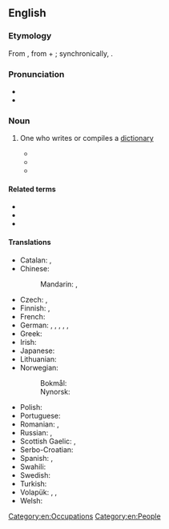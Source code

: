 ==English==
{{wikipedia}}

===Etymology===
From {{der|en|fr|lexicographe}}, from {{der|en|grc|λεξικός||of words}} + {{m|grc|γράφω||write}}; synchronically, {{affix|en|lexico-|-grapher}}.

===Pronunciation===
* {{IPA|en|/ˌlɛksɪˈkɒɡɹəfə(ɹ)/}}
* {{audio|en|Lexicographer.ogg|Audio (International)}}

===Noun===
{{en-noun}}

# One who writes or compiles a [[dictionary]]
#: {{synonyms|en|dictionarian|dictionarist|lexicographist}}
#* {{RQ:Johnson Dictionary|entry={{smallcaps|Lexico′grapher}}|noformat=1|url=https://archive.org/details/b30451541_0002/page/n45/mode/1up|column=1|passage='''{{smallcaps|Lexico′grapher}}'''. [...] A writer of dictionaries; a harmleſs drudge, that buſies himſelf in tracing the original, and detailing the ſignification of words.|brackets=on}}
#* {{quote-book|en|author={{w|George Gordon Byron}}|title=Hints from Horace|year=1811|passage=Pitt has furnish'd us a word or two / Which '''lexicographers''' declined to do.}}
#* {{quote-book|en|author={{w|Thomas Babington Macaulay}}|title=Biographies contributed to the Encyclopædia Britannica|year=1860|passage=The best '''lexicographer''' may well be content if his productions are received by the world with cold esteem.}}

====Related terms====
* {{l|en|lexicography}}
* {{l|en|lexicon}}
* {{l|en|lexicologist}}

====Translations====
{{trans-top|one who writes or compiles a dictionary}}
* Catalan: {{t|ca|lexicògraf|m}}, {{t|ca|lexicògrafa|f}}
* Chinese:
*: Mandarin: {{t|cmn|詞典編纂者|sc=Hani}}, {{t|cmn|词典编纂者|tr=cídiǎn biānzuǎn zhě|sc=Hani}}
* Czech: {{t|cs|lexikograf|m}}, {{t|cs|slovníkář|m}}
* Finnish: {{t|fi|sanakirjantekijä}}, {{t|fi|sanakirjantoimittaja}}
* French: {{t+|fr|lexicographe|m}}
* German: {{t+|de|Lexikograf|m}}, {{t|de|Lexikografin|f}}, {{t+|de|Lexikograph|m}}, {{t|de|Lexikographin|f}}, {{t|de|Verfasser eines Lexikons|m}}, {{t|de|Verfasserin eines Lexikons|f}}
* Greek: {{t+|el|λεξικογράφος|m|f}}
* Irish: {{t+|ga|foclóirí|m}}
* Japanese: {{t|ja|辞書編集者|tr=じしょへんしゅうしゃ, jisho henshūsha|sc=Jpan}}
* Lithuanian: {{t|lt|leksikografas|m}}
* Norwegian:
*: Bokmål: {{t|nb|leksikograf|m}}
*: Nynorsk: {{t|nn|leksikograf|m}}
{{trans-mid}}
* Polish: {{t+|pl|leksykograf|m-pr}}
* Portuguese: {{t+|pt|lexicógrafo|m}}
* Romanian: {{t+|ro|lexicograf|m}}, {{t+|ro|lexicografă|f}}
* Russian: {{t+|ru|лексико́граф|m}}, {{t+|ru|слова́рник|m}}
* Scottish Gaelic: {{t|gd|faclairiche|m}}, {{t|gd|facladair|m}}
* Serbo-Croatian: {{t+|sh|leksikògraf|m}}
* Spanish: {{t+|es|lexicógrafo|m}}, {{t+|es|lexicógrafa|f}}
* Swahili: {{t|sw|mwanaleksikografia}}
* Swedish: {{t+|sv|lexikograf|c}}
* Turkish: {{t+|tr|sözlükçü}}
* Volapük: {{qualifier|♂♀}} {{t|vo|vödabukilautan}}, {{qualifier|♂}} {{t|vo|vödabukihilautan}}, {{qualifier|♀}} {{t|vo|vödabukijilautan}}
* Welsh: {{t+|cy|geiriadurwr|m}}
{{trans-bottom}}

[[Category:en:Occupations]]
[[Category:en:People]]